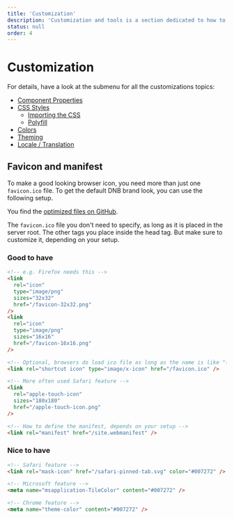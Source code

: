```yaml
---
title: 'Customization'
description: 'Customization and tools is a section dedicated to how to use and customize Eufemia in various situations.'
status: null
order: 4
---
```



# Customization

For details, have a look at the submenu for all the customizations topics:

- [Component Properties](/uilib/usage/customisation/component-properties)
- [CSS Styles](/uilib/usage/customisation/styling)
  - [Importing the CSS](/uilib/usage/customisation/styling/consume-styles)
  - [Polyfill](/uilib/usage/customisation/styling/polyfill)
- [Colors](/uilib/usage/customisation/colors)
- [Theming](/uilib/usage/customisation/theming)
- [Locale / Translation](/uilib/usage/customisation/localization)

## Favicon and manifest

To make a good looking browser icon, you need more than just one `favicon.ico` file. To get the default DNB brand look, you can use the following setup.

You find the [optimized files on <Icon icon={GithubLogo} size="default" /> GitHub](https://github.com/dnbexperience/eufemia/tree/main/packages/dnb-eufemia/assets/browser).

The `favicon.ico` file you don't need to specify, as long as it is placed in the server root.
The other tags you place inside the head tag. But make sure to customize it, depending on your setup.

### Good to have

```html
<!-- e.g. Firefox needs this -->
<link
  rel="icon"
  type="image/png"
  sizes="32x32"
  href="/favicon-32x32.png"
/>
<link
  rel="icon"
  type="image/png"
  sizes="16x16"
  href="/favicon-16x16.png"
/>

<!-- Optional, browsers do load ico file as long as the name is like "favicon.ico" -->
<link rel="shortcut icon" type="image/x-icon" href="/favicon.ico" />

<!-- More often used Safari feature -->
<link
  rel="apple-touch-icon"
  sizes="180x180"
  href="/apple-touch-icon.png"
/>

<!-- How to define the manifest, depends on your setup -->
<link rel="manifest" href="/site.webmanifest" />
```

### Nice to have

```html
<!-- Safari feature -->
<link rel="mask-icon" href="/safari-pinned-tab.svg" color="#007272" />

<!-- Microsoft feature -->
<meta name="msapplication-TileColor" content="#007272" />

<!-- Chrome feature -->
<meta name="theme-color" content="#007272" />
```
